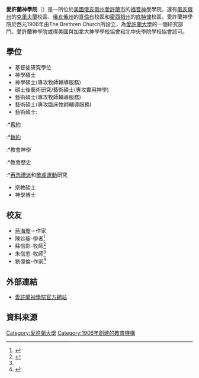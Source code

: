 {{Infobox University
| Name =愛許蘭神學院
| EnglishName =Ashland Theological Seminary 
| SealImage =
| SealInfo =
|image = Ashland Theological Seminary, Ashland Ohio.jpg
| Motto =
| Established =1906年
| Type =私立
| President =John Shultz
| Chancellor =
| Location =[[美國|美國]][[俄亥俄州|俄亥俄州]]
| Campus =
| AreaTotal =
| Department =
| Staff = 
| Faculty =
| Professor =
| Associate Professor =
| Assistant Professor =
| Lecturer =
| Student =800
| Undergraduate =
| Postgraduate =
| Adult education =
| Distance education =
| 4-year technological program =
| 2-year technological program =
| Affiliations =
| Colors = 
| Website =http://seminary.ashland.edu/
}}

'''愛許蘭神學院'''（{{lang-en|Ashland Theological Seminary(ATS)}}）是一所位於[[美國|美國]][[俄亥俄州|俄亥俄州]][[愛許蘭市|愛許蘭市]]的[[福音神學|福音神學]]學院，還有[[俄亥俄州|俄亥俄州]]的[[克里夫蘭|克里夫蘭]]校區、[[俄亥俄州|俄亥俄州]]的[[哥倫布|哥倫布]]校區和[[密西根州|密西根州]]的[[底特律|底特律]]校區。愛許蘭神學院於西元1906年由The Brethren Church所設立，為[[愛許蘭大學|愛許蘭大學]]的一個研究部門。愛許蘭神學院或得美國與加拿大神學學校協會和北中央學院學校協會認可。 

== 學位 ==
*基督徒研究學位
*神學碩士
*神學碩士(專攻牧師輔導服務)
*碩士後藝術研究/藝術碩士(專攻實用神學)
*藝術碩士(專攻牧師輔導服務)
*藝術碩士(專攻臨床牧師輔導服務)
*藝術碩士:
:*[[舊約|舊約]]
:*[[新約|新約]]
:*教會神學
:*教會歷史
:*[[再洗禮派|再洗禮派]]和[[敬虔運動|敬虔運動]]研究
*宗教碩士
*神學博士

== 校友 ==
*[[蔣海瓊|蔣海瓊]]－作家
*陳谷鋆-學者<ref>{{Cite web |url=https://www.kingstone.com.tw/basic/2017840125075/ |title=傳教士與漢學家：理雅各在中西文化上的傳譯貢獻 |access-date=2021-06-04 |archive-date=2021-06-04 |archive-url=https://web.archive.org/web/20210604055637/https://www.kingstone.com.tw/basic/2017840125075/ |dead-url=no }}</ref>
*蘇信彰-牧師<ref name="#1">{{Cite web |url=https://ccmwpa.org.tw/%E5%B8%AB%E8%B3%87%E5%85%A7%E5%AE%B9/ |title=社團法人中華基督教音樂敬拜讚美協會-師資 |access-date=2021-06-02 |archive-date=2021-06-03 |archive-url=https://web.archive.org/web/20210603023455/https://ccmwpa.org.tw/%e5%b8%ab%e8%b3%87%e5%85%a7%e5%ae%b9/ |dead-url=no }}</ref>
*朱信恩-牧師<ref name="#1"/>
*劉偉倫-作家<ref>{{Cite web |url=https://www.books.com.tw/products/0010821366 |title=追求更好：論聖經翻譯 |access-date=2021-06-04 |archive-date=2021-06-04 |archive-url=https://web.archive.org/web/20210604194842/https://www.books.com.tw/products/0010821366 |dead-url=no }}</ref>

== 外部連結 ==
*[http://seminary.ashland.edu/ 愛許蘭神學院官方網站] {{Wayback|url=http://seminary.ashland.edu/ |date=20091204112706 }} 

==資料來源==
{{reflist|2}}

{{Wayback|url=http://seminary.ashland.edu/ |date=20091204112706 }}
{{DEFAULTSORT:Ashland Theological Seminary}}
[[Category:愛許蘭大學|Category:愛許蘭大學]]
[[Category:1906年創建的教育機構|Category:1906年創建的教育機構]]